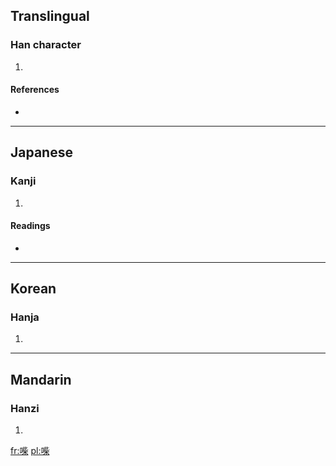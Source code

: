 ==Translingual==

===Han character===
{{Han char|rn=30|rad=口|as=10|sn=13|four=6109<sub>4</sub>|canj=口卜心木 (RYPD), X口卜心木 (XRYPD)}}

# {{defn|Han|sort=口10}}

====References====
* {{Han ref|kx=0198.040|dkj=03920|dj=0419.160|hdz=10667.020|uh=558D|ud=21901|bh=DCD7|bd=56535}}

----

==Japanese==

===Kanji===
{{ja-kanji|grade=|rs=口10}}

# {{defn|Japanese|sort=口10}}

====Readings====
* {{ja-readings|on=[[さい]] (sai), [[ぜ]] (ze)|kun=}}

----

==Korean==

===Hanja===
{{ko-hanja|hangeul=재|rv=jae|mr=chae}}

# {{defn|Korean|sort=口10}}

----

==Mandarin==

===Hanzi===
{{cmn-hanzi|pin=[[chái]] ([[chai2]])|wg=ch'ai<sup>2</sup>}}

# {{defn|Mandarin|sort=口10}}

[[fr:喍]]
[[pl:喍]]